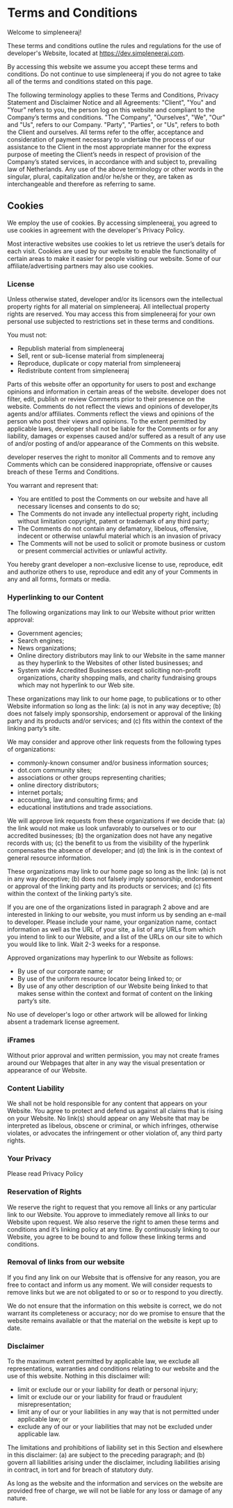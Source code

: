 # Terms and Conditions

Welcome to simpleneeraj!

These terms and conditions outline the rules and regulations for the use of
developer's Website, located at https://dev.simpleneeraj.com.

By accessing this website we assume you accept these terms and conditions. Do
not continue to use simpleneeraj if you do not agree to take all of the terms
and conditions stated on this page.

The following terminology applies to these Terms and Conditions, Privacy
Statement and Disclaimer Notice and all Agreements: "Client", "You" and "Your"
refers to you, the person log on this website and compliant to the Company’s
terms and conditions. "The Company", "Ourselves", "We", "Our" and "Us", refers
to our Company. "Party", "Parties", or "Us", refers to both the Client and
ourselves. All terms refer to the offer, acceptance and consideration of
payment necessary to undertake the process of our assistance to the Client in
the most appropriate manner for the express purpose of meeting the Client’s
needs in respect of provision of the Company’s stated services, in accordance
with and subject to, prevailing law of Netherlands. Any use of the above
terminology or other words in the singular, plural, capitalization and/or
he/she or they, are taken as interchangeable and therefore as referring to
same.

## Cookies

We employ the use of cookies. By accessing simpleneeraj, you agreed to use
cookies in agreement with the developer's Privacy Policy.

Most interactive websites use cookies to let us retrieve the user’s details
for each visit. Cookies are used by our website to enable the functionality of
certain areas to make it easier for people visiting our website. Some of our
affiliate/advertising partners may also use cookies.

### License

Unless otherwise stated, developer and/or its licensors own the intellectual
property rights for all material on simpleneeraj. All intellectual property
rights are reserved. You may access this from simpleneeraj for your own
personal use subjected to restrictions set in these terms and conditions.

You must not:

<ul>
  <li>Republish material from simpleneeraj</li>
  <li>Sell, rent or sub-license material from simpleneeraj</li>
  <li>Reproduce, duplicate or copy material from simpleneeraj</li>
  <li>Redistribute content from simpleneeraj</li>
</ul>

Parts of this website offer an opportunity for users to post and exchange
opinions and information in certain areas of the website. developer does not
filter, edit, publish or review Comments prior to their presence on the
website. Comments do not reflect the views and opinions of developer,its
agents and/or affiliates. Comments reflect the views and opinions of the
person who post their views and opinions. To the extent permitted by
applicable laws, developer shall not be liable for the Comments or for any
liability, damages or expenses caused and/or suffered as a result of any use
of and/or posting of and/or appearance of the Comments on this website.

developer reserves the right to monitor all Comments and to remove any
Comments which can be considered inappropriate, offensive or causes breach of
these Terms and Conditions.

You warrant and represent that:

<ul>
  <li>
    You are entitled to post the Comments on our website and have all necessary
    licenses and consents to do so;
  </li>
  <li>
    The Comments do not invade any intellectual property right, including
    without limitation copyright, patent or trademark of any third party;
  </li>
  <li>
    The Comments do not contain any defamatory, libelous, offensive, indecent or
    otherwise unlawful material which is an invasion of privacy
  </li>
  <li>
    The Comments will not be used to solicit or promote business or custom or
    present commercial activities or unlawful activity.
  </li>
</ul>

You hereby grant developer a non-exclusive license to use, reproduce, edit and
authorize others to use, reproduce and edit any of your Comments in any and
all forms, formats or media.

### Hyperlinking to our Content

The following organizations may link to our Website without prior written
approval:

<ul>
  <li>Government agencies;</li>
  <li>Search engines;</li>
  <li>News organizations;</li>
  <li>
    Online directory distributors may link to our Website in the same manner as
    they hyperlink to the Websites of other listed businesses; and
  </li>
  <li>
    System wide Accredited Businesses except soliciting non-profit
    organizations, charity shopping malls, and charity fundraising groups which
    may not hyperlink to our Web site.
  </li>
</ul>

These organizations may link to our home page, to publications or to other
Website information so long as the link: (a) is not in any way deceptive; (b)
does not falsely imply sponsorship, endorsement or approval of the linking
party and its products and/or services; and (c) fits within the context of the
linking party’s site.

We may consider and approve other link requests from the following types of
organizations:

<ul>
  <li>commonly-known consumer and/or business information sources;</li>
  <li>dot.com community sites;</li>
  <li>associations or other groups representing charities;</li>
  <li>online directory distributors;</li>
  <li>internet portals;</li>
  <li>accounting, law and consulting firms; and</li>
  <li>educational institutions and trade associations.</li>
</ul>

We will approve link requests from these organizations if we decide that: (a)
the link would not make us look unfavorably to ourselves or to our accredited
businesses; (b) the organization does not have any negative records with us;
(c) the benefit to us from the visibility of the hyperlink compensates the
absence of developer; and (d) the link is in the context of general resource
information.

These organizations may link to our home page so long as the link: (a) is not
in any way deceptive; (b) does not falsely imply sponsorship, endorsement or
approval of the linking party and its products or services; and (c) fits
within the context of the linking party’s site.

If you are one of the organizations listed in paragraph 2 above and are
interested in linking to our website, you must inform us by sending an e-mail
to developer. Please include your name, your organization name, contact
information as well as the URL of your site, a list of any URLs from which you
intend to link to our Website, and a list of the URLs on our site to which you
would like to link. Wait 2-3 weeks for a response.

Approved organizations may hyperlink to our Website as follows:

<ul>
  <li>By use of our corporate name; or</li>
  <li>By use of the uniform resource locator being linked to; or</li>
  <li>
    By use of any other description of our Website being linked to that makes
    sense within the context and format of content on the linking party’s site.
  </li>
</ul>

No use of developer's logo or other artwork will be allowed for linking absent
a trademark license agreement.

### iFrames

Without prior approval and written permission, you may not create frames
around our Webpages that alter in any way the visual presentation or
appearance of our Website.

### Content Liability

We shall not be hold responsible for any content that appears on your Website.
You agree to protect and defend us against all claims that is rising on your
Website. No link(s) should appear on any Website that may be interpreted as
libelous, obscene or criminal, or which infringes, otherwise violates, or
advocates the infringement or other violation of, any third party rights.

### Your Privacy

Please read Privacy Policy

### Reservation of Rights

We reserve the right to request that you remove all links or any particular
link to our Website. You approve to immediately remove all links to our
Website upon request. We also reserve the right to amen these terms and
conditions and it’s linking policy at any time. By continuously linking to our
Website, you agree to be bound to and follow these linking terms and
conditions.

### Removal of links from our website

If you find any link on our Website that is offensive for any reason, you are
free to contact and inform us any moment. We will consider requests to remove
links but we are not obligated to or so or to respond to you directly.

We do not ensure that the information on this website is correct, we do not
warrant its completeness or accuracy; nor do we promise to ensure that the
website remains available or that the material on the website is kept up to
date.

### Disclaimer

To the maximum extent permitted by applicable law, we exclude all
representations, warranties and conditions relating to our website and the use
of this website. Nothing in this disclaimer will:

<ul>
  <li>limit or exclude our or your liability for death or personal injury;</li>
  <li>
    limit or exclude our or your liability for fraud or fraudulent
    misrepresentation;
  </li>
  <li>
    limit any of our or your liabilities in any way that is not permitted under
    applicable law; or
  </li>
  <li>
    exclude any of our or your liabilities that may not be excluded under
    applicable law.
  </li>
</ul>

The limitations and prohibitions of liability set in this Section and
elsewhere in this disclaimer: (a) are subject to the preceding paragraph; and
(b) govern all liabilities arising under the disclaimer, including liabilities
arising in contract, in tort and for breach of statutory duty.

As long as the website and the information and services on the website are
provided free of charge, we will not be liable for any loss or damage of any
nature.
